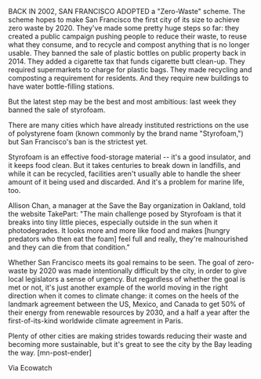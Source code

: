 BACK IN 2002, SAN FRANCISCO ADOPTED a "Zero-Waste" scheme. The scheme hopes to make San Francisco the first city of its size to achieve zero waste by 2020. They've made some pretty huge steps so far: they created a public campaign pushing people to reduce their waste, to reuse what they consume, and to recycle and compost anything that is no longer usable. They banned the sale of plastic bottles on public property back in 2014. They added a cigarette tax that funds cigarette butt clean-up. They required supermarkets to charge for plastic bags. They made recycling and composting a requirement for residents. And they require new buildings to have water bottle-filling stations.

But the latest step may be the best and most ambitious: last week they banned the sale of styrofoam.

There are many cities which have already instituted restrictions on the use of polystyrene foam (known commonly by the brand name "Styrofoam,") but San Francisco's ban is the strictest yet.

Styrofoam is an effective food-storage material -- it's a good insulator, and it keeps food clean. But it takes centuries to break down in landfills, and while it can be recycled, facilities aren't usually able to handle the sheer amount of it being used and discarded. And it's a problem for marine life, too.

Allison Chan, a manager at the Save the Bay organization in Oakland, told the website TakePart: "The main challenge posed by Styrofoam is that it breaks into tiny little pieces, especially outside in the sun when it photodegrades. It looks more and more like food and makes [hungry predators who then eat the foam] feel full and really, they're malnourished and they can die from that condition."

Whether San Francisco meets its goal remains to be seen. The goal of zero-waste by 2020 was made intentionally difficult by the city, in order to give local legislators a sense of urgency. But regardless of whether the goal is met or not, it's just another example of the world moving in the right direction when it comes to climate change: it comes on the heels of the landmark agreement between the US, Mexico, and Canada to get 50% of their energy from renewable resources by 2030, and a half a year after the first-of-its-kind worldwide climate agreement in Paris.

Plenty of other cities are making strides towards reducing their waste and becoming more sustainable, but it's great to see the city by the Bay leading the way. [mn-post-ender]

Via Ecowatch